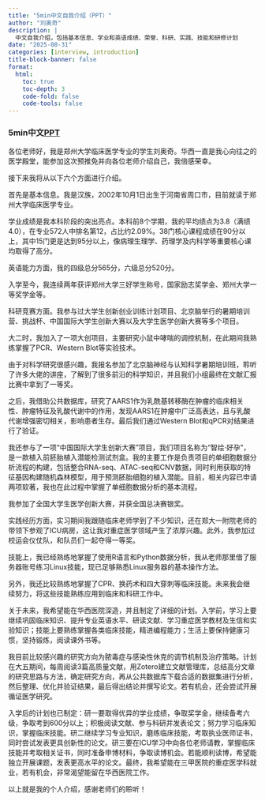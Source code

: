 ```yaml
---
title: "5min中文自我介绍（PPT）"
author: "刘奥奇"
description: |
  中文自我介绍，包括基本信息、学业和英语成绩、荣誉、科研、实践、技能和研修计划
date: "2025-08-31"
categories: [interview, introduction]
title-block-banner: false
format: 
  html:
    toc: true
    toc-depth: 3
    code-fold: false
    code-tools: false
---
```


### 5min中文[PPT](resource/郑州大学_刘奥奇_自我介绍PPT.pptx)

各位老师好，我是郑州大学临床医学专业的学生刘奥奇。华西一直是我心向往之的医学殿堂，能参加这次预推免并向各位老师介绍自己，我倍感荣幸。

接下来我将从以下六个方面进行介绍。

首先是基本信息。我是汉族，2002年10月1日出生于河南省周口市，目前就读于郑州大学临床医学专业。

学业成绩是我本科阶段的突出亮点。本科前8个学期，我的平均绩点为3.8（满绩4.0），在专业572人中排名第12，占比约2.09%。38门核心课程成绩在90分以上，其中15门更是达到95分以上，像病理生理学、药理学及内科学等重要核心课均取得了高分。

英语能力方面，我的四级总分565分，六级总分520分。

入学至今，我连续两年获评郑州大学三好学生称号，国家励志奖学金、郑州大学一等奖学金等。

科研竞赛方面。我参与过大学生创新创业训练计划项目、北京脑举行的暑期培训营、挑战杯、中国国际大学生创新大赛以及大学生医学创新大赛等多个项目。

大二时，我加入了一项大创项目，主要研究小鼠中哮喘的调控机制，在此期间我熟练掌握了PCR、Western Blot等实验技术。

由于对科学研究很感兴趣，我报名参加了北京脑神经与认知科学暑期培训班，聆听了许多大佬的讲座，了解到了很多前沿的科学知识，并且我们小组最终在文献汇报比赛中拿到了一等奖。

之后，我借助公共数据库，研究了AARS1作为乳酰基转移酶在肿瘤的临床相关性、肿瘤特征及乳酸代谢中的作用，发现AARS1在肿瘤中广泛高表达，且与乳酸代谢增强密切相关，影响患者生存。最后我们通过Western Blot和qPCR对结果进行了验证。

我还参与了一项“中国国际大学生创新大赛”项目，我们项目名称为“智绘·好孕”，是一款植入前胚胎植入潜能检测试剂盒。我的主要工作是负责项目的单细胞数据分析流程的构建，包括整合RNA-seq、ATAC-seq和CNV数据，同时利用获取的特征基因构建随机森林模型，用于预测胚胎细胞的植入潜能。目前，相关内容已申请两项软著，我也在此过程中掌握了单细胞数据分析的基本流程。

我参加了全国大学生医学创新大赛，并获全国总决赛银奖。

实践经历方面，实习期间我跟随临床老师学到了不少知识，还在郑大一附院老师的带领下参观了ICU病房，这让我对重症医学领域产生了浓厚兴趣。此外，我参加过校运会仪仗队，和队员们一起夺得一等奖。

技能上，我已经熟练地掌握了使用R语言和Python数据分析，我从老师那里借了服务器账号练习Linux技能，现已足够熟悉Linux服务器的基本操作方法。

另外，我还比较熟练地掌握了CPR、换药术和四大穿刺等临床技能。未来我会继续努力，将这些技能熟练应用到临床和科研工作中。

关于未来，我希望能在华西医院深造，并且制定了详细的计划。入学前，学习上要继续巩固临床知识、提升专业英语水平、研读文献、学习重症医学教材及生信和实验知识；技能上要熟练掌握各类临床技能，精进编程能力；生活上要保持健康习惯，坚持锻炼，阅读课外书等。

我目前比较感兴趣的研究方向为脓毒症与感染性休克的调节机制及治疗策略。计划在大五期间，每周阅读3篇高质量文献，用Zotero建立文献管理库，总结高分文章的研究思路与方法，确定研究方向，再从公共数据库下载合适的数据集进行分析，然后整理、优化并验证结果，最后得出结论并撰写论文。若有机会，还会尝试开展循证医学研究。

入学后的计划也已制定：研一要取得优异的学业成绩，争取奖学金，继续备考六级，争取考到600分以上；积极阅读文献、参与科研并发表论文；努力学习临床知识，掌握临床技能。研二继续学习专业知识，磨练临床技能，考取执业医师证书，同时尝试发表更具创新性的论文。研三要在ICU学习中向各位老师请教，掌握临床技能并考取相关证书，同时准备申博材料，争取读博机会。若能顺利读博，希望能独立开展课题，发表更高水平的论文。最终，我希望能在三甲医院的重症医学科就业，若有机会，非常渴望能留在华西医院工作。

以上就是我的个人介绍，感谢老师们的聆听！
